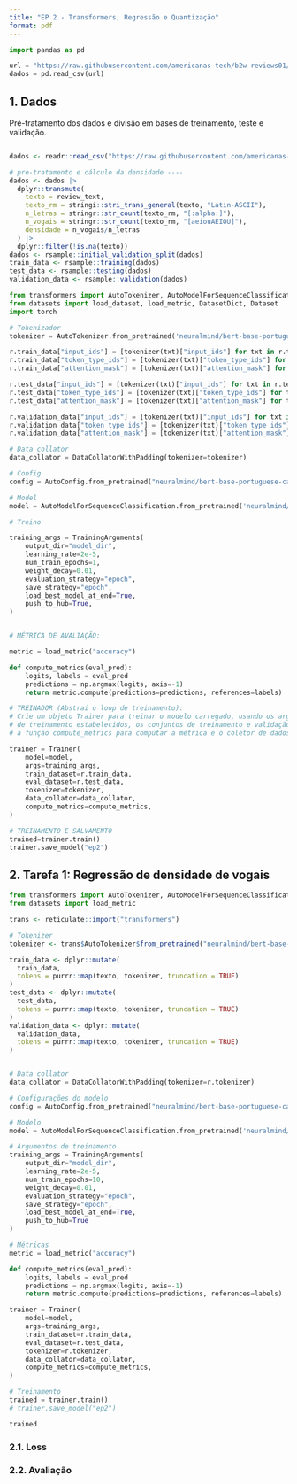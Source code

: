 ```yaml
---
title: "EP 2 - Transformers, Regressão e Quantização"
format: pdf
---
```


```python
import pandas as pd

url = "https://raw.githubusercontent.com/americanas-tech/b2w-reviews01/4639429ec698d7821fc99a0bc665fa213d9fcd5a/B2W-Reviews01.csv"
dados = pd.read_csv(url)
```

## 1. Dados

Pré-tratamento dos dados e divisão em bases de treinamento, teste e validação.

```python

```

```r
dados <- readr::read_csv("https://raw.githubusercontent.com/americanas-tech/b2w-reviews01/4639429ec698d7821fc99a0bc665fa213d9fcd5a/B2W-Reviews01.csv")

# pre-tratamento e cálculo da densidade ----
dados <- dados |>
  dplyr::transmute(
    texto = review_text,
    texto_rm = stringi::stri_trans_general(texto, "Latin-ASCII"),
    n_letras = stringr::str_count(texto_rm, "[:alpha:]"),
    n_vogais = stringr::str_count(texto_rm, "[aeiouAEIOU]"),
    densidade = n_vogais/n_letras
  ) |>
  dplyr::filter(!is.na(texto))
dados <- rsample::initial_validation_split(dados)
train_data <- rsample::training(dados)
test_data <- rsample::testing(dados)
validation_data <- rsample::validation(dados)

```

```python
from transformers import AutoTokenizer, AutoModelForSequenceClassification, AutoConfig, pipeline, DataCollatorWithPadding, TrainingArguments, Trainer
from datasets import load_dataset, load_metric, DatasetDict, Dataset
import torch
```

```python
# Tokenizador
tokenizer = AutoTokenizer.from_pretrained('neuralmind/bert-base-portuguese-cased', model_max_length=512)

r.train_data["input_ids"] = [tokenizer(txt)["input_ids"] for txt in r.train_data["texto"]]
r.train_data["token_type_ids"] = [tokenizer(txt)["token_type_ids"] for txt in r.train_data["texto"]]
r.train_data["attention_mask"] = [tokenizer(txt)["attention_mask"] for txt in r.train_data["texto"]]

r.test_data["input_ids"] = [tokenizer(txt)["input_ids"] for txt in r.test_data["texto"]]
r.test_data["token_type_ids"] = [tokenizer(txt)["token_type_ids"] for txt in r.test_data["texto"]]
r.test_data["attention_mask"] = [tokenizer(txt)["attention_mask"] for txt in r.test_data["texto"]]

r.validation_data["input_ids"] = [tokenizer(txt)["input_ids"] for txt in r.validation_data["texto"]]
r.validation_data["token_type_ids"] = [tokenizer(txt)["token_type_ids"] for txt in r.validation_data["texto"]]
r.validation_data["attention_mask"] = [tokenizer(txt)["attention_mask"] for txt in r.validation_data["texto"]]
```

```python
# Data collator
data_collator = DataCollatorWithPadding(tokenizer=tokenizer)

# Config
config = AutoConfig.from_pretrained("neuralmind/bert-base-portuguese-cased", seed=1)

# Model
model = AutoModelForSequenceClassification.from_pretrained('neuralmind/bert-base-portuguese-cased')

# Treino

training_args = TrainingArguments(
    output_dir="model_dir",
    learning_rate=2e-5,
    num_train_epochs=1,
    weight_decay=0.01,
    evaluation_strategy="epoch",
    save_strategy="epoch",
    load_best_model_at_end=True,
    push_to_hub=True,
)


# MÉTRICA DE AVALIAÇÃO:

metric = load_metric("accuracy")

def compute_metrics(eval_pred):
    logits, labels = eval_pred
    predictions = np.argmax(logits, axis=-1)
    return metric.compute(predictions=predictions, references=labels)

# TREINADOR (Abstrai o loop de treinamento):
# Crie um objeto Trainer para treinar o modelo carregado, usando os argumentos
# de treinamento estabelecidos, os conjuntos de treinamento e validação produzidos
# a função compute_metrics para computar a métrica e o coletor de dados previamente instanciado

trainer = Trainer(
    model=model,
    args=training_args,
    train_dataset=r.train_data,
    eval_dataset=r.test_data,
    tokenizer=tokenizer,
    data_collator=data_collator,
    compute_metrics=compute_metrics,
)

# TREINAMENTO E SALVAMENTO
trained=trainer.train()
trainer.save_model("ep2")
```


## 2. Tarefa 1: Regressão de densidade de vogais

```python
from transformers import AutoTokenizer, AutoModelForSequenceClassification, AutoConfig, pipeline, DataCollatorWithPadding, TrainingArguments, Trainer
from datasets import load_metric
```

```r
trans <- reticulate::import("transformers")

# Tokenizer
tokenizer <- trans$AutoTokenizer$from_pretrained("neuralmind/bert-base-portuguese-cased", do_lower_case = FALSE, model_max_length = 512L)

train_data <- dplyr::mutate(
  train_data,
  tokens = purrr::map(texto, tokenizer, truncation = TRUE)
)
test_data <- dplyr::mutate(
  test_data,
  tokens = purrr::map(texto, tokenizer, truncation = TRUE)
)
validation_data <- dplyr::mutate(
  validation_data,
  tokens = purrr::map(texto, tokenizer, truncation = TRUE)
)
```

```python

```


```python
# Data collator
data_collator = DataCollatorWithPadding(tokenizer=r.tokenizer)

# Configurações do modelo
config = AutoConfig.from_pretrained("neuralmind/bert-base-portuguese-cased")

# Modelo
model = AutoModelForSequenceClassification.from_pretrained('neuralmind/bert-base-portuguese-cased')

# Argumentos de treinamento
training_args = TrainingArguments(
    output_dir="model_dir",
    learning_rate=2e-5,
    num_train_epochs=10,
    weight_decay=0.01,
    evaluation_strategy="epoch",
    save_strategy="epoch",
    load_best_model_at_end=True,
    push_to_hub=True
)

# Métricas
metric = load_metric("accuracy")

def compute_metrics(eval_pred):
    logits, labels = eval_pred
    predictions = np.argmax(logits, axis=-1)
    return metric.compute(predictions=predictions, references=labels)

trainer = Trainer(
    model=model,
    args=training_args,
    train_dataset=r.train_data,
    eval_dataset=r.test_data,
    tokenizer=r.tokenizer,
    data_collator=data_collator,
    compute_metrics=compute_metrics,
)

# Treinamento
trained = trainer.train()
# trainer.save_model("ep2")

```

```python
trained
```

### 2.1. Loss

### 2.2. Avaliação

